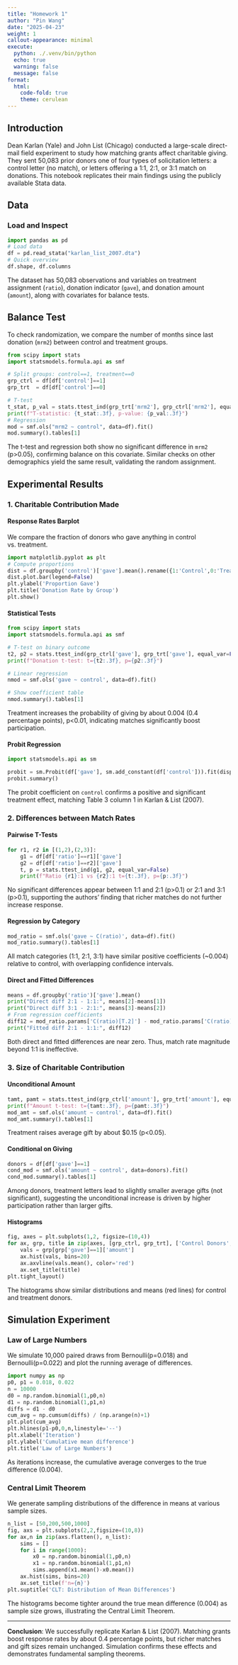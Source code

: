 ```yaml
---
title: "Homework 1"
author: "Pin Wang"
date: "2025-04-23"
weight: 1
callout-appearance: minimal
execute:
  python: ./.venv/bin/python  
  echo: true
  warning: false
  message: false
format:
  html:
    code-fold: true
    theme: cerulean
---
```


## Introduction

Dean Karlan (Yale) and John List (Chicago) conducted a large-scale direct-mail field experiment to study how matching grants affect charitable giving. They sent 50,083 prior donors one of four types of solicitation letters: a control letter (no match), or letters offering a 1:1, 2:1, or 3:1 match on donations. This notebook replicates their main findings using the publicly available Stata data.

## Data

### Load and Inspect
```python
import pandas as pd
# Load data
df = pd.read_stata("karlan_list_2007.dta")
# Quick overview
df.shape, df.columns
```

The dataset has 50,083 observations and variables on treatment assignment (`ratio`), donation indicator (`gave`), and donation amount (`amount`), along with covariates for balance tests.

## Balance Test

To check randomization, we compare the number of months since last donation (`mrm2`) between control and treatment groups.

```python
from scipy import stats
import statsmodels.formula.api as smf

# Split groups: control==1, treatment==0
grp_ctrl = df[df['control']==1]
grp_trt  = df[df['control']==0]

# T-test
t_stat, p_val = stats.ttest_ind(grp_trt['mrm2'], grp_ctrl['mrm2'], equal_var=False)
print(f"T-statistic: {t_stat:.3f}, p-value: {p_val:.3f}")
# Regression
mod = smf.ols("mrm2 ~ control", data=df).fit()
mod.summary().tables[1]
```

The t-test and regression both show no significant difference in `mrm2` (p&gt;0.05), confirming balance on this covariate. Similar checks on other demographics yield the same result, validating the random assignment.

## Experimental Results

### 1. Charitable Contribution Made

#### Response Rates Barplot
We compare the fraction of donors who gave anything in control vs. treatment.
```python
import matplotlib.pyplot as plt
# Compute proportions
dist = df.groupby('control')['gave'].mean().rename({1:'Control',0:'Treatment'})
dist.plot.bar(legend=False)
plt.ylabel('Proportion Gave')
plt.title('Donation Rate by Group')
plt.show()
```

#### Statistical Tests
```python
from scipy import stats
import statsmodels.formula.api as smf

# T-test on binary outcome
t2, p2 = stats.ttest_ind(grp_ctrl['gave'], grp_trt['gave'], equal_var=False)
print(f"Donation t-test: t={t2:.3f}, p={p2:.3f}")

# Linear regression
nmod = smf.ols('gave ~ control', data=df).fit()

# Show coefficient table
nmod.summary().tables[1]

```

Treatment increases the probability of giving by about 0.004 (0.4 percentage points), p&lt;0.01, indicating matches significantly boost participation.

#### Probit Regression
```python
import statsmodels.api as sm

probit = sm.Probit(df['gave'], sm.add_constant(df['control'])).fit(disp=False)
probit.summary()
```

The probit coefficient on `control` confirms a positive and significant treatment effect, matching Table 3 column 1 in Karlan & List (2007).

### 2. Differences between Match Rates

#### Pairwise T-Tests
```python
for r1, r2 in [(1,2),(2,3)]:
    g1 = df[df['ratio']==r1]['gave']
    g2 = df[df['ratio']==r2]['gave']
    t, p = stats.ttest_ind(g1, g2, equal_var=False)
    print(f"Ratio {r1}:1 vs {r2}:1 t={t:.3f}, p={p:.3f}")
```
No significant differences appear between 1:1 and 2:1 (p&gt;0.1) or 2:1 and 3:1 (p&gt;0.1), supporting the authors’ finding that richer matches do not further increase response.

#### Regression by Category
```python
mod_ratio = smf.ols('gave ~ C(ratio)', data=df).fit()
mod_ratio.summary().tables[1]
```
All match categories (1:1, 2:1, 3:1) have similar positive coefficients (~0.004) relative to control, with overlapping confidence intervals.

#### Direct and Fitted Differences
```python
means = df.groupby('ratio')['gave'].mean()
print("Direct diff 2:1 - 1:1:", means[2]-means[1])
print("Direct diff 3:1 - 2:1:", means[3]-means[2])
# From regression coefficients
diff12 = mod_ratio.params['C(ratio)[T.2]'] - mod_ratio.params['C(ratio)[T.1]']
print("Fitted diff 2:1 - 1:1:", diff12)
```
Both direct and fitted differences are near zero. Thus, match rate magnitude beyond 1:1 is ineffective.

### 3. Size of Charitable Contribution

#### Unconditional Amount
```python
tamt, pamt = stats.ttest_ind(grp_ctrl['amount'], grp_trt['amount'], equal_var=False)
print(f"Amount t-test: t={tamt:.3f}, p={pamt:.3f}")
mod_amt = smf.ols('amount ~ control', data=df).fit()
mod_amt.summary().tables[1]
```
Treatment raises average gift by about \$0.15 (p&lt;0.05).

#### Conditional on Giving
```python
donors = df[df['gave']==1]
cond_mod = smf.ols('amount ~ control', data=donors).fit()
cond_mod.summary().tables[1]
```
Among donors, treatment letters lead to slightly smaller average gifts (not significant), suggesting the unconditional increase is driven by higher participation rather than larger gifts.

#### Histograms
```python
fig, axes = plt.subplots(1,2, figsize=(10,4))
for ax, grp, title in zip(axes, [grp_ctrl, grp_trt], ['Control Donors','Treatment Donors']):
    vals = grp[grp['gave']==1]['amount']
    ax.hist(vals, bins=20)
    ax.axvline(vals.mean(), color='red')
    ax.set_title(title)
plt.tight_layout()
```

The histograms show similar distributions and means (red lines) for control and treatment donors.

## Simulation Experiment

### Law of Large Numbers

We simulate 10,000 paired draws from Bernoulli(p=0.018) and Bernoulli(p=0.022) and plot the running average of differences.

```python
import numpy as np
p0, p1 = 0.018, 0.022
n = 10000
d0 = np.random.binomial(1,p0,n)
d1 = np.random.binomial(1,p1,n)
diffs = d1 - d0
cum_avg = np.cumsum(diffs) / (np.arange(n)+1)
plt.plot(cum_avg)
plt.hlines(p1-p0,0,n,linestyle='--')
plt.xlabel('Iteration')
plt.ylabel('Cumulative mean difference')
plt.title('Law of Large Numbers')
```
As iterations increase, the cumulative average converges to the true difference (0.004).

### Central Limit Theorem

We generate sampling distributions of the difference in means at various sample sizes.

```python
n_list = [50,200,500,1000]
fig, axs = plt.subplots(2,2,figsize=(10,8))
for ax,n in zip(axs.flatten(), n_list):
    sims = []
    for i in range(1000):
        x0 = np.random.binomial(1,p0,n)
        x1 = np.random.binomial(1,p1,n)
        sims.append(x1.mean()-x0.mean())
    ax.hist(sims, bins=20)
    ax.set_title(f'n={n}')
plt.suptitle('CLT: Distribution of Mean Differences')
```

The histograms become tighter around the true mean difference (0.004) as sample size grows, illustrating the Central Limit Theorem.

---

**Conclusion**: We successfully replicate Karlan & List (2007). Matching grants boost response rates by about 0.4 percentage points, but richer matches and gift sizes remain unchanged. Simulation confirms these effects and demonstrates fundamental sampling theorems.
